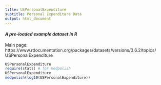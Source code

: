 ```yaml
---
title: USPersonalExpenditure
subtitle: Personal Expenditure Data
output: html_document
---
```


#### *A pre-loaded example dataset in R*
Main page: https://www.rdocumentation.org/packages/datasets/versions/3.6.2/topics/USPersonalExpenditure

```r
USPersonalExpenditure
require(stats) # for medpolish
USPersonalExpenditure
medpolish(log10(USPersonalExpenditure))
```
